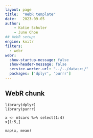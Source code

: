 ```yaml
---
layout: page
title:  "WebR template"
date:   2023-09-05
author: 
    - Katie Schuler
    - June Choe
## WebR setup:
engine: knitr
filters:
  - webr
webr:
  show-startup-message: false
  show-header-message: false
  service-worker-url: "../../datasci/"
  packages: ['dplyr', 'purrr']
---
```


## WebR chunk

```webr-r
library(dplyr)
library(purrr)
```

```webr-r
x <- mtcars %>% select(1:4)
x[1:5,]
```

```webr
map(x, mean)
```

